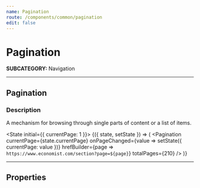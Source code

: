 ```yaml
---
name: Pagination
route: /components/common/pagination
edit: false
---
```



# Pagination
**SUBCATEGORY:** Navigation

<hr />

## Pagination
### Description
A mechanism for browsing through single parts of content or a list of items.

<Playground>

  <State initial={{ currentPage: 1 }}>
    {({ state, setState }) => (
      <Pagination
        currentPage={state.currentPage}
        onPageChanged={value => setState({ currentPage: value })}
        hrefBuilder={page => `https://www.economist.com/section?page=${page}`}
        totalPages={210}
      />
    )}
  </State>
</Playground>

<hr />

## Properties
<Props of={Pagination} />
